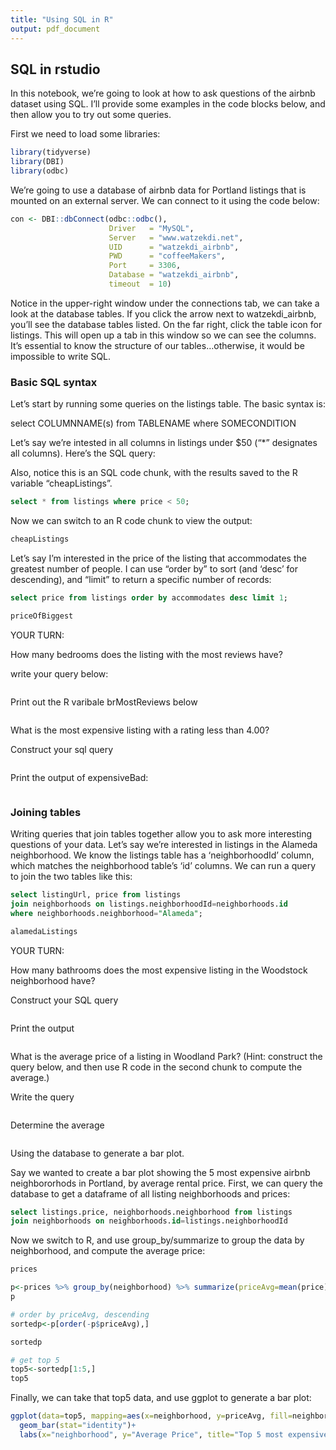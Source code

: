 ```yaml
---
title: "Using SQL in R"
output: pdf_document
---
```


## SQL in rstudio


In this notebook, we're going to look at how to ask questions of the airbnb dataset using SQL. I'll provide some examples in the code blocks below, and then allow you to try out some queries.

First we need to load some libraries:

```r
library(tidyverse)
library(DBI)
library(odbc)

```


We're going to use a database of airbnb data for Portland listings that is mounted on an external server. We can connect to it using the code below:

```r
con <- DBI::dbConnect(odbc::odbc(),
                      Driver   = "MySQL",
                      Server   = "www.watzekdi.net",
                      UID      = "watzekdi_airbnb",
                      PWD      = "coffeeMakers",
                      Port     = 3306,
                      Database = "watzekdi_airbnb",
                      timeout  = 10)
```


Notice in the upper-right window under the connections tab, we can take a look at the database tables. If you click the arrow next to watzekdi_airbnb, you'll see the database tables listed. On the far right, click the table icon for listings. This will open up a tab in this window so we can see the columns. It's essential to know the structure of our tables...otherwise, it would be impossible to write SQL.

### Basic SQL syntax

Let's start by running some queries on the listings table. The basic syntax is:

select COLUMNNAME(s) from TABLENAME where SOMECONDITION

Let's say we're intested in all columns in listings under $50 ("*" designates all columns). Here's the SQL query:


Also, notice this is an SQL code chunk, with the results saved to the R variable "cheapListings".
```sql


select * from listings where price < 50;


```


Now we can switch to an R code chunk to view the output:
```r

cheapListings

```


Let's say I'm interested in the price of the listing that accommodates the greatest number of people. I can use "order by" to sort (and 'desc' for descending), and "limit" to return a specific number of records:

```sql


select price from listings order by accommodates desc limit 1;


```

```r

priceOfBiggest

```

YOUR TURN:

How many bedrooms does the listing with the most reviews have?

write your query below:
```sql

```

Print out the R varibale brMostReviews below

```r

```



What is the most expensive listing with a rating less than 4.00?

Construct your sql query
```sql

```

Print the output of expensiveBad:

```r

```



### Joining tables

Writing queries that join tables together allow you to ask more interesting questions of your data. Let's say we're interested in listings in the Alameda neighborhood. We know the listings table has a 'neighborhoodId' column, which matches the neighborhood table's 'id' columns. We can run a query to join the two tables like this:

```sql

select listingUrl, price from listings
join neighborhoods on listings.neighborhoodId=neighborhoods.id 
where neighborhoods.neighborhood="Alameda";

```

```r
alamedaListings

```




YOUR TURN:

How many bathrooms does the most expensive listing in the Woodstock neighborhood have?

Construct your SQL query
```sql



```

Print the output

```r



```


What is the average price of a listing in Woodland Park?
(Hint: construct the query below, and then use R code in the second chunk to compute the average.)

Write the query
```sql



```


Determine the average
```r



```



Using the database to generate a bar plot.

Say we wanted to create a bar plot showing the 5 most expensive airbnb neighbororhods in Portland, by average rental price. First, we can query the database to get a dataframe of all listing neighborhoods and prices:


```sql

select listings.price, neighborhoods.neighborhood from listings 
join neighborhoods on neighborhoods.id=listings.neighborhoodId

```


Now we switch to R, and use group_by/summarize to group the data by neighborhood, and compute the average price:

```r

prices

p<-prices %>% group_by(neighborhood) %>% summarize(priceAvg=mean(price))
p

# order by priceAvg, descending
sortedp<-p[order(-p$priceAvg),]

sortedp

# get top 5
top5<-sortedp[1:5,]
top5


```


Finally, we can take that top5 data, and use ggplot to generate a bar plot:


```r

ggplot(data=top5, mapping=aes(x=neighborhood, y=priceAvg, fill=neighborhood))+
  geom_bar(stat="identity")+
  labs(x="neighborhood", y="Average Price", title="Top 5 most expensive airbnb neighborhoods in Portland")

```

